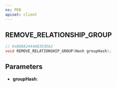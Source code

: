 ```yaml
---
ns: PED
apiset: client
---
```

## REMOVE_RELATIONSHIP_GROUP

```c
// 0xB6BA2444AB393DA2
void REMOVE_RELATIONSHIP_GROUP(Hash groupHash);
```


## Parameters
* **groupHash**: